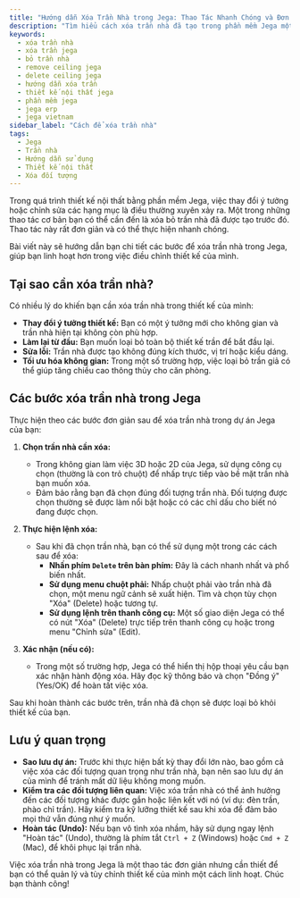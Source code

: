 ```yaml
---
title: "Hướng dẫn Xóa Trần Nhà trong Jega: Thao Tác Nhanh Chóng và Đơn Giản"
description: "Tìm hiểu cách xóa trần nhà đã tạo trong phần mềm Jega một cách dễ dàng. Hướng dẫn chi tiết từng bước giúp bạn quản lý thiết kế hiệu quả."
keywords:
  - xóa trần nhà
  - xóa trần jega
  - bỏ trần nhà
  - remove ceiling jega
  - delete ceiling jega
  - hướng dẫn xóa trần
  - thiết kế nội thất jega
  - phần mềm jega
  - jega erp
  - jega vietnam
sidebar_label: "Cách để xóa trần nhà"
tags:
  - Jega
  - Trần nhà
  - Hướng dẫn sử dụng
  - Thiết kế nội thất
  - Xóa đối tượng
---
```



Trong quá trình thiết kế nội thất bằng phần mềm Jega, việc thay đổi ý tưởng hoặc chỉnh sửa các hạng mục là điều thường xuyên xảy ra. Một trong những thao tác cơ bản bạn có thể cần đến là xóa bỏ trần nhà đã được tạo trước đó. Thao tác này rất đơn giản và có thể thực hiện nhanh chóng.

Bài viết này sẽ hướng dẫn bạn chi tiết các bước để xóa trần nhà trong Jega, giúp bạn linh hoạt hơn trong việc điều chỉnh thiết kế của mình.

## Tại sao cần xóa trần nhà?

Có nhiều lý do khiến bạn cần xóa trần nhà trong thiết kế của mình:

*   **Thay đổi ý tưởng thiết kế:** Bạn có một ý tưởng mới cho không gian và trần nhà hiện tại không còn phù hợp.
*   **Làm lại từ đầu:** Bạn muốn loại bỏ toàn bộ thiết kế trần để bắt đầu lại.
*   **Sửa lỗi:** Trần nhà được tạo không đúng kích thước, vị trí hoặc kiểu dáng.
*   **Tối ưu hóa không gian:** Trong một số trường hợp, việc loại bỏ trần giả có thể giúp tăng chiều cao thông thủy cho căn phòng.

## Các bước xóa trần nhà trong Jega

Thực hiện theo các bước đơn giản sau để xóa trần nhà trong dự án Jega của bạn:

1.  **Chọn trần nhà cần xóa:**
    *   Trong không gian làm việc 3D hoặc 2D của Jega, sử dụng công cụ chọn (thường là con trỏ chuột) để nhấp trực tiếp vào bề mặt trần nhà bạn muốn xóa.
    *   Đảm bảo rằng bạn đã chọn đúng đối tượng trần nhà. Đối tượng được chọn thường sẽ được làm nổi bật hoặc có các chỉ dấu cho biết nó đang được chọn.

    <Screenshot src="/img/kb/placeholder.png" alt="Chọn trần nhà cần xóa trong Jega" />

2.  **Thực hiện lệnh xóa:**
    *   Sau khi đã chọn trần nhà, bạn có thể sử dụng một trong các cách sau để xóa:
        *   **Nhấn phím `Delete` trên bàn phím:** Đây là cách nhanh nhất và phổ biến nhất.
        *   **Sử dụng menu chuột phải:** Nhấp chuột phải vào trần nhà đã chọn, một menu ngữ cảnh sẽ xuất hiện. Tìm và chọn tùy chọn "Xóa" (Delete) hoặc tương tự.
        *   **Sử dụng lệnh trên thanh công cụ:** Một số giao diện Jega có thể có nút "Xóa" (Delete) trực tiếp trên thanh công cụ hoặc trong menu "Chỉnh sửa" (Edit).

    <Screenshot src="/img/kb/placeholder.png" alt="Thực hiện lệnh xóa trần nhà trong Jega" />

3.  **Xác nhận (nếu có):**
    *   Trong một số trường hợp, Jega có thể hiển thị hộp thoại yêu cầu bạn xác nhận hành động xóa. Hãy đọc kỹ thông báo và chọn "Đồng ý" (Yes/OK) để hoàn tất việc xóa.

Sau khi hoàn thành các bước trên, trần nhà đã chọn sẽ được loại bỏ khỏi thiết kế của bạn.

## Lưu ý quan trọng

*   **Sao lưu dự án:** Trước khi thực hiện bất kỳ thay đổi lớn nào, bao gồm cả việc xóa các đối tượng quan trọng như trần nhà, bạn nên sao lưu dự án của mình để tránh mất dữ liệu không mong muốn.
*   **Kiểm tra các đối tượng liên quan:** Việc xóa trần nhà có thể ảnh hưởng đến các đối tượng khác được gắn hoặc liên kết với nó (ví dụ: đèn trần, phào chỉ trần). Hãy kiểm tra kỹ lưỡng thiết kế sau khi xóa để đảm bảo mọi thứ vẫn đúng như ý muốn.
*   **Hoàn tác (Undo):** Nếu bạn vô tình xóa nhầm, hãy sử dụng ngay lệnh "Hoàn tác" (Undo), thường là phím tắt `Ctrl + Z` (Windows) hoặc `Cmd + Z` (Mac), để khôi phục lại trần nhà.

Việc xóa trần nhà trong Jega là một thao tác đơn giản nhưng cần thiết để bạn có thể quản lý và tùy chỉnh thiết kế của mình một cách linh hoạt. Chúc bạn thành công!
